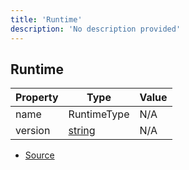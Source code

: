 ```yaml
---
title: 'Runtime'
description: 'No description provided'
---
```


## Runtime

| Property | Type                                                                                              | Value |
| -------- | ------------------------------------------------------------------------------------------------- | ----- |
| name     | RuntimeType                                                                                       | N/A   |
| version  | [string](https://developer.mozilla.org/en-US/docs/Web/JavaScript/Reference/Global_Objects/String) | N/A   |

- [Source](https://github.com/androz2091/discord-player/blob/ce04b3f4c6671029ce4d4aa9090e56ac7e7f5666/packages/discord-player/src/utils/Util.ts#L24)
